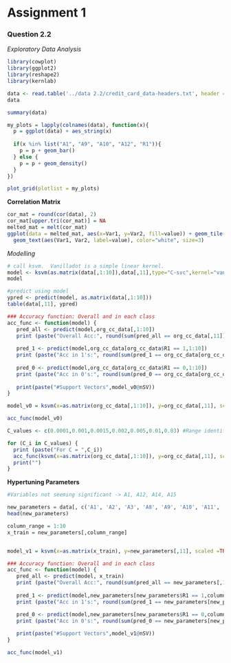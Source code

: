 # Assignment 1

### Question 2.2

*Exploratory Data Analysis*

```r
library(cowplot)
library(ggplot2)
library(reshape2)
library(kernlab)
```


```r
data <- read.table('../data 2.2/credit_card_data-headers.txt', header = TRUE, sep = "\t", dec = ".")
data
```

```r
summary(data)
```

```r
my_plots = lapply(colnames(data), function(x){
  p = ggplot(data) + aes_string(x)
  
  if(x %in% list("A1", "A9", "A10", "A12", "R1")){
    p = p + geom_bar()
  } else {
    p = p + geom_density()
  }
})

plot_grid(plotlist = my_plots)
```

**Correlation Matrix**

```r
cor_mat = round(cor(data), 2)
cor_mat[upper.tri(cor_mat)] = NA
melted_mat = melt(cor_mat)
ggplot(data = melted_mat, aes(x=Var1, y=Var2, fill=value)) + geom_tile() + 
  geom_text(aes(Var1, Var2, label=value), color="white", size=3)
```
*Modelling*

```r
# call ksvm.  Vanilladot is a simple linear kernel.
model <- ksvm(as.matrix(data[,1:10]),data[,11],type="C-svc",kernel="vanilladot",C=0.015,scaled=TRUE)
model
```


```r
#predict using model
ypred <- predict(model, as.matrix(data[,1:10]))
table(data[,11], ypred)
```

```r
### Accuracy function: Overall and in each class
acc_func <- function(model) {
   pred_all <- predict(model,org_cc_data[,1:10])
   print (paste("Overall Acc:", round(sum(pred_all == org_cc_data[,11]) * 100 / nrow(org_cc_data),4)))
   
   pred_1 <- predict(model,org_cc_data[org_cc_data$R1 == 1,1:10])
   print (paste("Acc in 1's:", round(sum(pred_1 == org_cc_data[org_cc_data$R1 == 1,11]) * 100 / nrow(org_cc_data[org_cc_data$R1 == 1,1:10]),4)))
   
   pred_0 <- predict(model,org_cc_data[org_cc_data$R1 == 0,1:10])
   print (paste("Acc in 0's:", round(sum(pred_0 == org_cc_data[org_cc_data$R1 == 0,11]) * 100 / nrow(org_cc_data[org_cc_data$R1 == 0,1:10]),4)))
   
   print(paste("#Support Vectors",model_v0@nSV))
}
```


```r
model_v0 = ksvm(x=as.matrix(org_cc_data[,1:10]), y=org_cc_data[,11], scaled =TRUE, type = "C-svc",kernel = "vanilladot", C = 10)

acc_func(model_v0)
```

```r
C_values <- c(0.0001,0.001,0.0015,0.002,0.005,0.01,0.03) #Range identified with hit and trial

for (C_i in C_values) {
  print (paste("For C = ",C_i))
  acc_func(ksvm(x=as.matrix(org_cc_data[,1:10]), y=org_cc_data[,11], scaled =TRUE, type = "C-svc",kernel = "vanilladot", C = C_i))
  print("")
}
```


**Hypertuning Parameters**

```r
#Variables not seeming significant -> A1, A12, A14, A15

new_parameters = data[, c('A1', 'A2', 'A3', 'A8', 'A9', 'A10', 'A11', 'A12', 'A14', 'A15', 'R1')]
head(new_parameters)

```

```r
column_range = 1:10
x_train = new_parameters[,column_range]


model_v1 = ksvm(x=as.matrix(x_train), y=new_parameters[,11], scaled =TRUE, type = "C-svc",kernel = "vanilladot", C =0.0015)

### Accuracy function: Overall and in each class
acc_func <- function(model) {
   pred_all <- predict(model, x_train)
   print (paste("Overall Acc:", round(sum(pred_all == new_parameters[,11]) * 100 / nrow(new_parameters),4)))
   
   pred_1 <- predict(model,new_parameters[new_parameters$R1 == 1,column_range])
   print (paste("Acc in 1's:", round(sum(pred_1 == new_parameters[new_parameters$R1 == 1,11]) * 100 / nrow(new_parameters[new_parameters$R1 == 1, column_range]),4)))

   pred_0 <- predict(model,new_parameters[new_parameters$R1 == 0,column_range])
   print (paste("Acc in 0's:", round(sum(pred_0 == new_parameters[new_parameters$R1 == 0,11]) * 100 / nrow(new_parameters[new_parameters$R1 == 0, column_range]),4)))
   
   print(paste("#Support Vectors",model_v1@nSV))
}

acc_func(model_v1)
```

